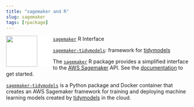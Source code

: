 ```yaml
---
title: "sagemaker and R"
slug: sagemaker
tags: [rpackage]
---
```


<a><img src="/projects/sagemaker/sagemaker.svg" align="left" height=85 style="background-color: white; padding-right: 40px;"/></a>
[`sagemaker`](https://github.com/tmastny/sagemaker) R Interface

[`sagemaker-tidymodels`](https://github.com/tmastny/sagemaker-tidymodels): 
framework for [tidymodels](https://www.tidymodels.org/)
 

<!--more-->

The [`sagemaker`](https://github.com/tmastny/sagemaker) R package
provides a simplified interface to the [AWS Sagemaker](https://aws.amazon.com/sagemaker/)
API. See the [documentation](https://tmastny.github.io/sagemaker/index.html)
to get started.

[`sagemaker-tidymodels`](https://github.com/tmastny/sagemaker-tidymodels) is
a Python package and Docker container that creates an AWS Sagemaker framework
for training and deploying machine learning models created by
[tidymodels](https://www.tidymodels.org/)
in the cloud.
